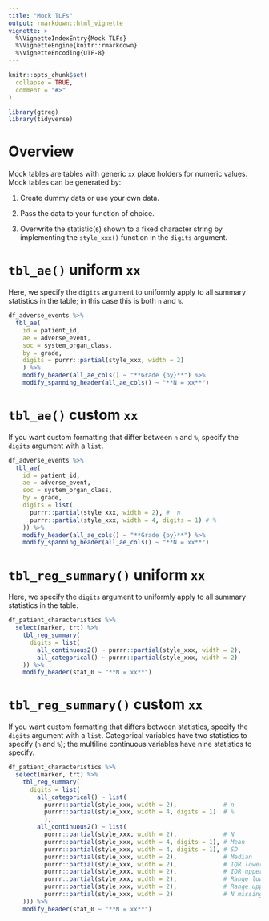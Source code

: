```yaml
---
title: "Mock TLFs"
output: rmarkdown::html_vignette
vignette: >
  %\VignetteIndexEntry{Mock TLFs}
  %\VignetteEngine{knitr::rmarkdown}
  %\VignetteEncoding{UTF-8}
---
```


```r
knitr::opts_chunk$set(
  collapse = TRUE,
  comment = "#>"
)
```

```r
library(gtreg)
library(tidyverse)
```

# Overview

Mock tables are tables with generic `xx` place holders for numeric
values.  Mock tables can be generated by: 

1. Create dummy data or use your own data.

2. Pass the data to your function of choice.

3. Overwrite the statistic(s) shown to a fixed character string by implementing
the `style_xxx()` function in the `digits` argument.

# `tbl_ae()` uniform `xx`

Here, we specify the `digits` argument to uniformly apply to all summary
statistics in the table; in this case this is both `n` and `%`.

```r
df_adverse_events %>% 
  tbl_ae(
    id = patient_id,
    ae = adverse_event,
    soc = system_organ_class,
    by = grade,
    digits = purrr::partial(style_xxx, width = 2)
    ) %>%
    modify_header(all_ae_cols() ~ "**Grade {by}**") %>%
    modify_spanning_header(all_ae_cols() ~ "**N = xx**")
```

# `tbl_ae()` custom `xx`

If you want custom formatting that differ between `n` and `%`, specify
the `digits` argument with a `list`.

```r
df_adverse_events %>% 
  tbl_ae(
    id = patient_id,
    ae = adverse_event,
    soc = system_organ_class,
    by = grade,
    digits = list(
      purrr::partial(style_xxx, width = 2), #  n
      purrr::partial(style_xxx, width = 4, digits = 1) # %
    )) %>%
    modify_header(all_ae_cols() ~ "**Grade {by}**") %>%
    modify_spanning_header(all_ae_cols() ~ "**N = xx**")
```


# `tbl_reg_summary()` uniform `xx`

Here, we specify the `digits` argument to uniformly apply to all summary
statistics in the table. 

```r
df_patient_characteristics %>%
  select(marker, trt) %>%
    tbl_reg_summary(
      digits = list(
        all_continuous2() ~ purrr::partial(style_xxx, width = 2),
        all_categorical() ~ purrr::partial(style_xxx, width = 2)
    )) %>%
    modify_header(stat_0 ~ "**N = xx**")
```

# `tbl_reg_summary()` custom `xx`

If you want custom formatting that differs between statistics, specify
the `digits` argument with a `list`. Categorical variables have two statistics 
to specify (`n` and `%`); the multiline continuous variables have nine statistics
to specify.


```r
df_patient_characteristics %>%
  select(marker, trt) %>%
    tbl_reg_summary(
      digits = list(
        all_categorical() ~ list(
          purrr::partial(style_xxx, width = 2),             # n 
          purrr::partial(style_xxx, width = 4, digits = 1)  # %
          ),    
        all_continuous2() ~ list(
          purrr::partial(style_xxx, width = 2),             # N
          purrr::partial(style_xxx, width = 4, digits = 1), # Mean
          purrr::partial(style_xxx, width = 4, digits = 1), # SD
          purrr::partial(style_xxx, width = 2),             # Median
          purrr::partial(style_xxx, width = 2),             # IQR lower
          purrr::partial(style_xxx, width = 2),             # IQR upper
          purrr::partial(style_xxx, width = 2),             # Range lower
          purrr::partial(style_xxx, width = 2),             # Range upper
          purrr::partial(style_xxx, width = 2)              # N missing
    ))) %>%
    modify_header(stat_0 ~ "**N = xx**")
```

